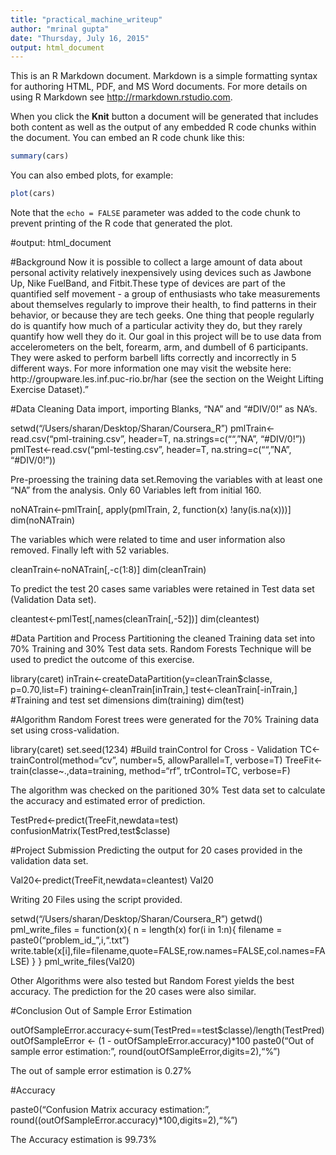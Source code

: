 ```yaml
---
title: "practical_machine_writeup"
author: "mrinal gupta"
date: "Thursday, July 16, 2015"
output: html_document
---
```


This is an R Markdown document. Markdown is a simple formatting syntax for authoring HTML, PDF, and MS Word documents. For more details on using R Markdown see <http://rmarkdown.rstudio.com>.

When you click the **Knit** button a document will be generated that includes both content as well as the output of any embedded R code chunks within the document. You can embed an R code chunk like this:

```r
summary(cars)
```

You can also embed plots, for example:

```r
plot(cars)
```

Note that the `echo = FALSE` parameter was added to the code chunk to prevent printing of the R code that generated the plot.


#output: html_document

#Background
Now it is possible to collect a large amount of data about personal activity relatively inexpensively using devices such as Jawbone Up, Nike FuelBand, and Fitbit.These type of devices are part of the quantified self movement - a group of enthusiasts who take measurements about themselves regularly to improve their health, to find patterns in their behavior, or because they are tech geeks. One thing that people regularly do is quantify how much of a particular activity they do, but they rarely quantify how well they do it. Our goal in this project will be to use data from accelerometers on the belt, forearm, arm, and dumbell of 6 participants. They were asked to perform barbell lifts correctly and incorrectly in 5 different ways. For more information one may visit the website here: http://groupware.les.inf.puc-rio.br/har (see the section on the Weight Lifting Exercise Dataset)."



#Data Cleaning
Data import, importing Blanks, "NA" and "#DIV/0!" as NA's.

setwd("/Users/sharan/Desktop/Sharan/Coursera_R")
pmlTrain<-read.csv("pml-training.csv", header=T, na.strings=c("","NA", "#DIV/0!"))
pmlTest<-read.csv("pml-testing.csv", header=T, na.string=c("","NA", "#DIV/0!"))

Pre-proessing the training data set.Removing the variables with at least one "NA" from the analysis. Only 60 Variables left from initial 160.

noNATrain<-pmlTrain[, apply(pmlTrain, 2, function(x) !any(is.na(x)))] 
dim(noNATrain)

The variables which were related to time and user information also removed. Finally left with 52 variables.

cleanTrain<-noNATrain[,-c(1:8)]
dim(cleanTrain)

To predict the test 20 cases same variables were retained in Test data set (Validation Data set).

cleantest<-pmlTest[,names(cleanTrain[,-52])]
dim(cleantest)



#Data Partition and Process
Partitioning the cleaned Training data set into 70% Training and 30% Test data sets. Random Forests Technique will be used to predict the outcome of this exercise.

library(caret)
inTrain<-createDataPartition(y=cleanTrain$classe, p=0.70,list=F)
training<-cleanTrain[inTrain,] 
test<-cleanTrain[-inTrain,] 
#Training and test set dimensions
dim(training)
dim(test)



#Algorithm
Random Forest trees were generated for the 70% Training data set using cross-validation. 

library(caret)
set.seed(1234)
#Build trainControl for Cross - Validation
TC<-trainControl(method="cv", number=5, allowParallel=T, verbose=T)
TreeFit<-train(classe~.,data=training, method="rf", trControl=TC, verbose=F)

The algorithm was checked on the paritioned 30% Test data set to calculate the accuracy and estimated error of prediction.

TestPred<-predict(TreeFit,newdata=test)
confusionMatrix(TestPred,test$classe)



#Project Submission
Predicting the output for 20 cases provided in the validation data set.

Val20<-predict(TreeFit,newdata=cleantest)
Val20

Writing 20 Files using the script provided.

setwd("/Users/sharan/Desktop/Sharan/Coursera_R")
getwd()
pml_write_files = function(x){
  n = length(x)
  for(i in 1:n){
    filename = paste0("problem_id_",i,".txt")
    write.table(x[i],file=filename,quote=FALSE,row.names=FALSE,col.names=FALSE)
  }
}
pml_write_files(Val20)

Other Algorithms were also tested but Random Forest yields the best accuracy. The prediction for the 20 cases were also similar.



#Conclusion
Out of Sample Error Estimation

outOfSampleError.accuracy<-sum(TestPred==test$classe)/length(TestPred)
outOfSampleError <- (1 - outOfSampleError.accuracy)*100
paste0("Out of sample error estimation: ", round(outOfSampleError,digits=2),"%")

The out of sample error estimation is 0.27%

#Accuracy

paste0("Confusion Matrix accuracy estimation: ", round((outOfSampleError.accuracy)*100,digits=2),"%")

The Accuracy estimation is 99.73%

